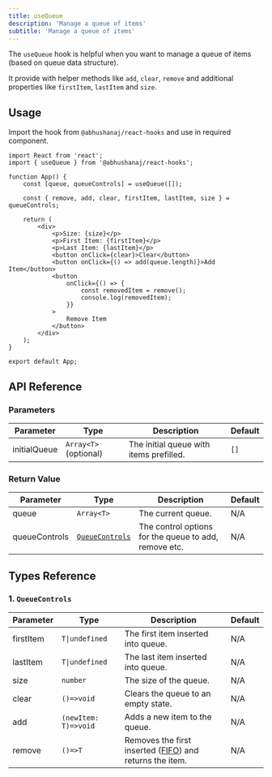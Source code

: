 ```yaml
---
title: useQueue
description: 'Manage a queue of items'
subtitle: 'Manage a queue of items'
---
```



The `useQueue` hook is helpful when you want to manage a queue of items (based on queue data structure).

It provide with helper methods like `add`, `clear`, `remove` and additional properties like `firstItem`, `lastItem` and `size`.

<DemoWrapper title="useQueue">
	<Example client:load />
</DemoWrapper>

## Usage

Import the hook from `@abhushanaj/react-hooks` and use in required component.

```tsx title="./src/App.tsx" ins={2,5,7}
import React from 'react';
import { useQueue } from '@abhushanaj/react-hooks';

function App() {
	const [queue, queueControls] = useQueue([]);

	const { remove, add, clear, firstItem, lastItem, size } = queueControls;

	return (
		<div>
			<p>Size: {size}</p>
			<p>First Item: {firstItem}</p>
			<p>Last Item: {lastItem}</p>
			<button onClick={clear}>Clear</button>
			<button onClick={() => add(queue.length)}>Add Item</button>
			<button
				onClick={() => {
					const removedItem = remove();
					console.log(removedItem);
				}}
			>
				Remove Item
			</button>
		</div>
	);
}

export default App;
```

## API Reference

### Parameters

| Parameter    | Type                  | Description                             | Default |
| ------------ | --------------------- | --------------------------------------- | ------- |
| initialQueue | `Array<T>` (optional) | The initial queue with items prefilled. | `[]`    |

### Return Value

| Parameter     | Type                                | Description                                           | Default |
| ------------- | ----------------------------------- | ----------------------------------------------------- | ------- |
| queue         | `Array<T>`                          | The current queue.                                    | N/A     |
| queueControls | [`QueueControls`](#1-queuecontrols) | The control options for the queue to add, remove etc. | N/A     |

## Types Reference

### 1. `QueueControls`

| Parameter | Type                 | Description                                                                                                                 | Default |
| --------- | -------------------- | --------------------------------------------------------------------------------------------------------------------------- | ------- |
| firstItem | `T\|undefined`       | The first item inserted into queue.                                                                                         | N/A     |
| lastItem  | `T\|undefined`       | The last item inserted into queue.                                                                                          | N/A     |
| size      | `number`             | The size of the queue.                                                                                                      | N/A     |
| clear     | `()=>void`           | Clears the queue to an empty state.                                                                                         | N/A     |
| add       | `(newItem: T)=>void` | Adds a new item to the queue.                                                                                               | N/A     |
| remove    | `()=>T`              | Removes the first inserted ([FIFO](<https://en.wikipedia.org/wiki/FIFO_(computing_and_electronics)>)) and returns the item. | N/A     |
